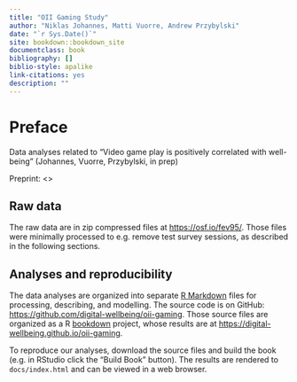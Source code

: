 ```yaml
--- 
title: "OII Gaming Study"
author: "Niklas Johannes, Matti Vuorre, Andrew Przybylski"
date: "`r Sys.Date()`"
site: bookdown::bookdown_site
documentclass: book
bibliography: []
biblio-style: apalike
link-citations: yes
description: ""
---
```


# Preface

Data analyses related to "Video game play is positively correlated with well-being" (Johannes, Vuorre, Przybylski, in prep)

Preprint: <>

## Raw data

The raw data are in zip compressed files at <https://osf.io/fev95/>. Those files were minimally processed to e.g. remove test survey sessions, as described in the following sections. 

## Analyses and reproducibility

The data analyses are organized into separate [R Markdown](https://rmarkdown.rstudio.com/) files for processing, describing, and modelling. The source code is on GitHub: <https://github.com/digital-wellbeing/oii-gaming>. Those source files are organized as a R [bookdown](https://bookdown.org/yihui/bookdown/) project, whose results are at <https://digital-wellbeing.github.io/oii-gaming>.

To reproduce our analyses, download the source files and build the book (e.g. in RStudio click the "Build Book" button). The results are rendered to `docs/index.html` and can be viewed in a web browser. 
